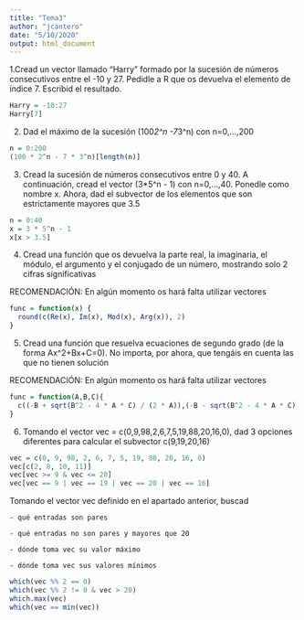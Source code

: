 ```yaml
---
title: "Tema3"
author: "jcantero"
date: "5/10/2020"
output: html_document
---
```


1.Cread un vector llamado "Harry" formado por la sucesión de números consecutivos entre el -10 y 27. Pedidle a R que os devuelva el elemento de índice 7. Escribid el resultado.

```r
Harry = -10:27
Harry[7]
```

2. Dad el máximo de la sucesión (100*2^n -7*3^n) con n=0,...,200
```r
n = 0:200
(100 * 2^n - 7 * 3^n)[length(n)]
```

3. Cread la sucesión de números consecutivos entre 0 y 40. A continuación, cread el vector (3*5^n - 1) con n=0,...,40. Ponedle como nombre x. Ahora, dad el subvector de los elementos que son estrictamente mayores que 3.5

```r
n = 0:40
x = 3 * 5^n - 1
x[x > 3.5]
```

4. Cread una función que os devuelva la parte real, la imaginaria, el módulo, el argumento y el conjugado de un número, mostrando solo 2 cifras significativas

RECOMENDACIÓN: En algún momento os hará falta utilizar vectores

```r
func = function(x) {
  round(c(Re(x), Im(x), Mod(x), Arg(x)), 2)
}
```
5. Cread una función que resuelva ecuaciones de segundo grado (de la forma Ax^2+Bx+C=0). No importa, por ahora, que tengáis en cuenta las que no tienen solución

RECOMENDACIÓN: En algún momento os hará falta utilizar vectores

```r
func = function(A,B,C){
  c((-B + sqrt(B^2 - 4 * A * C) / (2 * A)),(-B - sqrt(B^2 - 4 * A * C) / (2 * A)))
}
```

6. Tomando el vector vec = c(0,9,98,2,6,7,5,19,88,20,16,0), dad 3 opciones diferentes para calcular el subvector c(9,19,20,16)

```r
vec = c(0, 9, 98, 2, 6, 7, 5, 19, 88, 20, 16, 0)
vec[c(2, 8, 10, 11)]
vec[vec >= 9 & vec <= 20]
vec[vec == 9 | vec == 19 | vec == 20 | vec == 16]
```

Tomando el vector vec definido en el apartado anterior, buscad

    - qué entradas son pares

    - qué entradas no son pares y mayores que 20

    - dónde toma vec su valor máximo

    - dónde toma vec sus valores mínimos

```r
which(vec %% 2 == 0)
which(vec %% 2 != 0 & vec > 20)
which.max(vec)
which(vec == min(vec))
```


